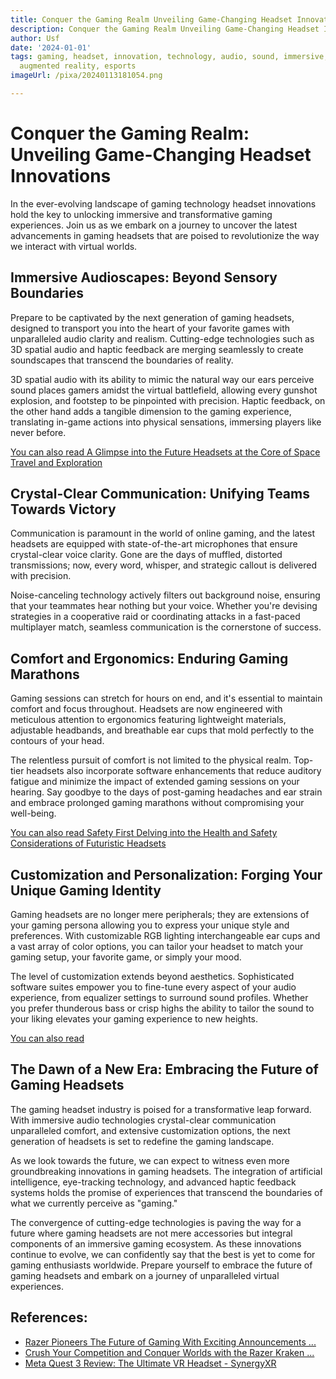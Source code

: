 ```yaml
---
title: Conquer the Gaming Realm Unveiling Game-Changing Headset Innovations
description: Conquer the Gaming Realm Unveiling Game-Changing Headset Innovations
author: Usf
date: '2024-01-01'
tags: gaming, headset, innovation, technology, audio, sound, immersive, virtual reality,
  augmented reality, esports
imageUrl: /pixa/20240113181054.png

---
```

# Conquer the Gaming Realm: Unveiling Game-Changing Headset Innovations

In the  ever-evolving landscape of gaming technology headset  innovations hold the key to unlocking  immersive and transformative gaming  experiences. Join us  as we embark on a journey to  uncover  the latest  advancements in gaming headsets that are poised to revolutionize the way we interact with virtual worlds.

##  Immersive Audioscapes: Beyond  Sensory Boundaries

Prepare to be captivated by the next generation of gaming headsets, designed to transport you into the heart of your favorite games with unparalleled audio clarity  and realism. Cutting-edge technologies such as 3D spatial audio and haptic feedback are merging seamlessly to create  soundscapes that transcend the boundaries of reality.

3D spatial audio with its ability to mimic the natural  way our ears perceive  sound places gamers amidst the virtual battlefield, allowing every gunshot explosion, and  footstep  to be pinpointed with precision.  Haptic feedback, on the other hand adds a tangible dimension to the gaming experience, translating in-game actions into physical sensations, immersing players like  never before.

[You can  also read A Glimpse into the Future Headsets  at the Core of Space Travel and Exploration](A%20Glimpse%20into%20the%20Future%20Headsets%20at%20the%20Core%20of%20Space%20Travel%20and%20Exploration)


## Crystal-Clear Communication:  Unifying Teams Towards Victory

Communication is paramount in the world of online gaming, and the latest headsets are equipped with state-of-the-art microphones that ensure crystal-clear voice clarity. Gone  are the days of muffled, distorted transmissions; now,  every word, whisper,  and strategic callout is delivered with precision.

Noise-canceling  technology actively filters out background noise, ensuring that your teammates  hear nothing but your voice. Whether you're devising strategies in a cooperative raid or coordinating attacks in a fast-paced multiplayer match,  seamless communication is the cornerstone of success.

## Comfort and Ergonomics: Enduring Gaming Marathons

Gaming  sessions  can stretch for hours on end, and it's essential to maintain comfort and focus throughout. Headsets are now  engineered with meticulous attention to ergonomics featuring  lightweight materials, adjustable headbands, and breathable ear cups that mold perfectly to the contours of your head.

The relentless pursuit of comfort  is not limited  to the physical  realm. Top-tier headsets also incorporate software enhancements that reduce  auditory fatigue and minimize the  impact of extended gaming sessions on  your hearing. Say goodbye to the days of post-gaming headaches  and ear strain  and embrace prolonged  gaming marathons without compromising your well-being.

[You can also read Safety First Delving into  the Health and Safety Considerations of Futuristic  Headsets](Safety%20First%20Delving%20into%20the%20Health%20and%20Safety%20Considerations%20of%20Futuristic%20Headsets)


## Customization and Personalization: Forging Your Unique Gaming Identity

Gaming headsets are no longer mere peripherals; they are extensions of your gaming persona allowing you to express your unique style and preferences. With customizable RGB lighting  interchangeable ear cups and a vast array of color  options, you can tailor your headset to match your gaming setup, your  favorite game, or simply your mood.

The level of customization extends beyond aesthetics. Sophisticated software suites empower you to fine-tune every aspect  of your audio  experience, from equalizer settings to surround sound profiles. Whether you prefer thunderous bass or crisp highs the ability to tailor the sound to your liking  elevates your gaming experience to new heights.

[You can also read ]()


## The Dawn of a  New Era: Embracing the Future  of  Gaming Headsets

The  gaming headset industry is poised for a transformative leap  forward. With immersive audio technologies crystal-clear communication unparalleled comfort, and extensive customization options, the next generation of headsets is set to redefine the gaming  landscape.

As we look towards the future, we can expect to witness  even more groundbreaking innovations in gaming headsets. The integration of artificial intelligence, eye-tracking technology, and advanced haptic feedback systems holds the promise of experiences that transcend the boundaries of what we currently  perceive as "gaming."

The convergence of cutting-edge technologies is paving the way for  a future where gaming headsets are not mere accessories but integral components of an immersive  gaming ecosystem.  As these innovations continue to evolve, we can confidently say that the best is  yet to come for gaming  enthusiasts worldwide. Prepare yourself  to embrace the future of gaming  headsets  and embark on a journey of unparalleled  virtual experiences.

## References:
- [Razer Pioneers The Future of Gaming With Exciting Announcements ...](https://press.razer.com/product-news/ces-2024/)
- [Crush Your Competition and Conquer Worlds with the Razer Kraken ...](https://medium.com/@BestItems686/crush-your-competition-and-conquer-worlds-with-the-razer-kraken-v3-the-sonic-arsenal-every-gamer-a8d3eee46790)
- [Meta Quest 3 Review: The Ultimate VR Headset - SynergyXR](https://synergyxr.com/blogs/vr-controllers-a-comprehensive-review/meta-quest-3-the-ultimate-vr-headset/)
